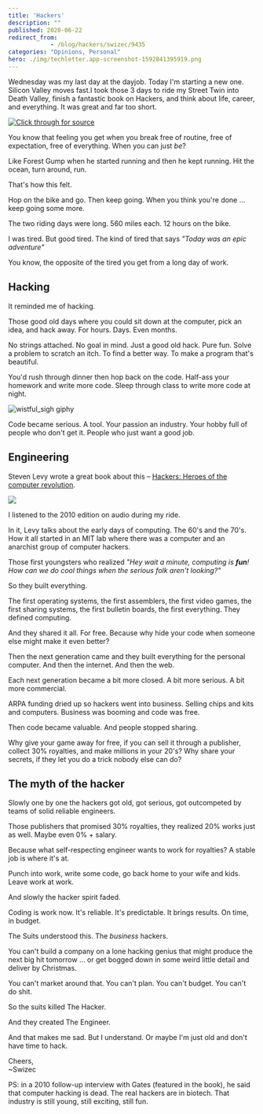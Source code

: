 ```yaml
---
title: 'Hackers'
description: ""
published: 2020-06-22
redirect_from: 
            - /blog/hackers/swizec/9435
categories: "Opinions, Personal"
hero: ./img/techletter.app-screenshot-1592841395919.png
---
```


Wednesday was my last day at the dayjob. Today I'm starting a new one. Silicon Valley moves fast.I took those 3 days to ride my Street Twin into Death Valley, finish a fantastic book on Hackers, and think about life, career, and everything. It was great and far too short.

[![Click through for source](./img/techletter.app-screenshot-1592841395919.png)](https://www.youtube.com/watch?v=1-b2OLi0e78)

You know that feeling you get when you break free of routine, free of expectation, free of everything. When you can just _be_?

Like Forest Gump when he started running and then he kept running. Hit the ocean, turn around, run.

That's how this felt.

Hop on the bike and go. Then keep going. When you think you're done ... keep going some more.

The two riding days were long. 560 miles each. 12 hours on the bike.

I was tired. But good tired. The kind of tired that says _"Today was an epic adventure"_

You know, the opposite of the tired you get from a long day of work.

## Hacking

It reminded me of hacking.

Those good old days where you could sit down at the computer, pick an idea, and hack away. For hours. Days. Even months.

No strings attached. No goal in mind. Just a good old hack. Pure fun. Solve a problem to scratch an itch. To find a better way. To make a program that's beautiful.

You'd rush through dinner then hop back on the code. Half-ass your homework and write more code. Sleep through class to write more code at night.

![wistful_sigh giphy](./img/media-uY0zZnQqZD8Jy-giphy.gif)

Code became serious. A tool. Your passion an industry. Your hobby full of people who don't get it. People who just want a good job.

## Engineering

Steven Levy wrote a great book about this – [Hackers: Heroes of the computer revolution](https://en.wikipedia.org/wiki/Hackers:_Heroes_of_the_Computer_Revolution).

[![](./img/images-I-51k+BfoZSuL.jpg)](https://en.wikipedia.org/wiki/Hackers:_Heroes_of_the_Computer_Revolution)

I listened to the 2010 edition on audio during my ride.

In it, Levy talks about the early days of computing. The 60's and the 70's. How it all started in an MIT lab where there was a computer and an anarchist group of computer hackers.

Those first youngsters who realized _"Hey wait a minute, computing is **fun**! How can we do cool things when the serious folk aren't looking?"_

So they built everything.

The first operating systems, the first assemblers, the first video games, the first sharing systems, the first bulletin boards, the first everything. They defined computing.

And they shared it all. For free. Because why hide your code when someone else might make it even better?

Then the next generation came and they built everything for the personal computer. And then the internet. And then the web.

Each next generation became a bit more closed. A bit more serious. A bit more commercial.

ARPA funding dried up so hackers went into business. Selling chips and kits and computers. Business was booming and code was free.

Then code became valuable. And people stopped sharing.

Why give your game away for free, if you can sell it through a publisher, collect 30% royalties, and make millions in your 20's? Why share your secrets, if they let you do a trick nobody else can do?

## The myth of the hacker

Slowly one by one the hackers got old, got serious, got outcompeted by teams of solid reliable engineers.

Those publishers that promised 30% royalties, they realized 20% works just as well. Maybe even 0% + salary.

Because what self-respecting engineer wants to work for royalties? A stable job is where it's at.

Punch into work, write some code, go back home to your wife and kids. Leave work at work.

And slowly the hacker spirit faded.

Coding is work now. It's reliable. It's predictable. It brings results. On time, in budget.

The Suits understood this. The _business_ hackers.

You can't build a company on a lone hacking genius that might produce the next big hit tomorrow ... or get bogged down in some weird little detail and deliver by Christmas.

You can't market around that. You can't plan. You can't budget. You can't do shit.

So the suits killed The Hacker.

And they created The Engineer.

And that makes me sad. But I understand. Or maybe I'm just old and don't have time to hack.

Cheers,  
~Swizec

PS: in a 2010 follow-up interview with Gates (featured in the book), he said that computer hacking is dead. The real hackers are in biotech. That industry is still young, still exciting, still fun.
